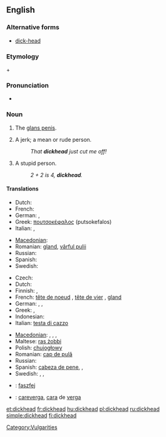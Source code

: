 ==English==

===Alternative forms===
* [[dick-head]] <!--but "dick head" is wrong-->

===Etymology===
{{term|dick}} + {{term|head}}

===Pronunciation===
* {{audio|en-us-dickhead.ogg|Audio (US)}}

===Noun===
{{en-noun}}

# {{vulgar|colloquial|coarse}} The [[glans penis]].
# {{vulgar|colloquial|pejorative|coarse}} A jerk; a mean or rude person.
#: ''That '''dickhead''' just cut me off!''
# {{vulgar|colloquial|pejorative|coarse}} A stupid person.
#: ''2 + 2 is 4, '''dickhead'''.''

====Translations====
{{trans-top|(''slang'') glans penis}}
* Dutch: {{t+|nl|eikel|m}}
* French: {{t+|fr|gland|m}}
* German: {{t+|de|Eichel|f}}, {{t+|de|Nille|f}}
* Greek: [[πουτσοκέφαλος]] (putsokefalos) {{m}}
* Italian: {{t+|it|glande|m}},  {{t+|it|cappella|f}}
{{trans-mid}}
* [[Macedonian]]: {{t-|mk|глава|f|tr=gláva}}
* Romanian: [[gland]], [[vârful pulii]]
* Russian: {{t+|ru|залупа|f|tr=zalúpa}}
* Spanish: {{t+|es|capullo|m}}
* Swedish: {{t+|sv|ollon}}
{{trans-bottom}}

{{trans-top|(''slang'') stupid person}}
* Czech: {{t+|cs|kokot}}
* Dutch: {{t+|nl|eikel|m}}
* Finnish: {{t-|fi|molopää}}, {{t+|fi|munapää}}
* French: [[tête de noeud]] {{f}}, [[tête de vier]] {{f}}, [[gland]] {{m}}
* German: {{t+|de|Dummkopf|m}}, {{t+|de|Depp|m}}, {{t-|de|Schwachkopf|m}}
* Greek: {{t+|el|ηλίθιος|m|tr=ilithios}}, {{t+|el|βλάκας|m|tr=vlakas}}
* Indonesian: {{t|id|goblok|xs=Indonesian}}
* Italian: [[testa di cazzo]] {{f}}<!--this is an idiomatic translation, even though it appears to be a verbatim one - Paul G, 2006-03-30-->
{{trans-mid}}
* [[Macedonian]]: {{t|mk|акмак|m|tr=ákmak}},  {{t|mk|токмак|m|tr=tókmak}},  {{t-|mk|абдал|m|tr=ábdal}},  {{t|mk|куроглав|m|tr=kúroglav}}
* Maltese: [[ras żobbi]] {{f}}
* Polish: [[chujogłowy]]
* Romanian: [[cap de pulă]]
* Russian: {{t+|ru|мудак|m|tr=mudák}}
* Spanish: [[cabeza de pene]],  {{t+|es|capullo|m}},  {{t+|es|gilipollas|m|f}}
* Swedish: {{t|sv|kukhuvud|n}}, {{t|sv|dumbom|c}}, {{t|sv|tjockskalle|c}}
{{trans-bottom}}

{{checktrans-top}}
* {{ttbc|Hungarian}}: [[faszfej]]
{{trans-mid}}
* {{ttbc|Spanish}}: [[careverga]], [[cara]] de [[verga]]
{{trans-bottom}}

[[Category:Vulgarities]]

[[et:dickhead]]
[[fr:dickhead]]
[[hu:dickhead]]
[[pl:dickhead]]
[[ru:dickhead]]
[[simple:dickhead]]
[[fi:dickhead]]